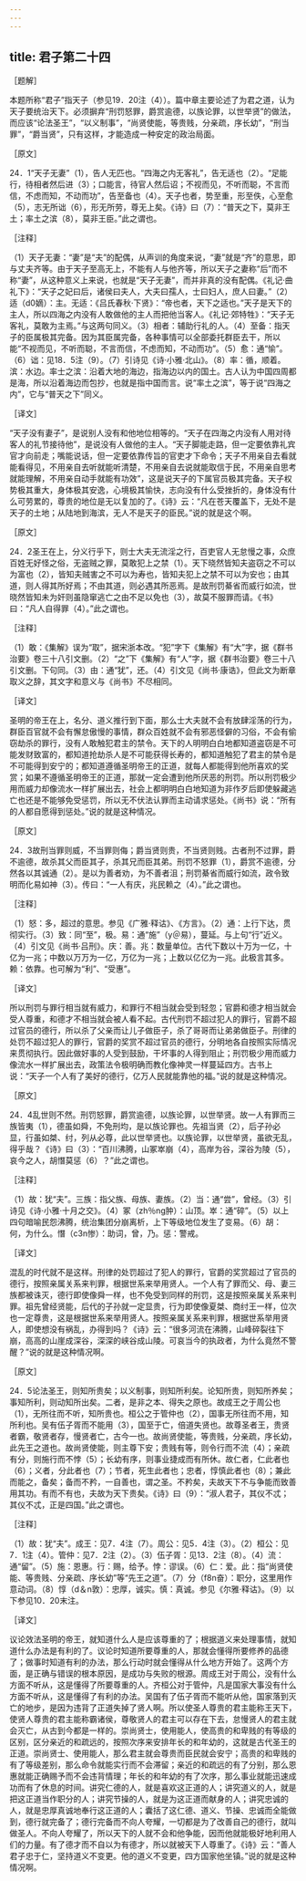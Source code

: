 ```yaml
---
---
---
```

title: 君子第二十四
---




［题解］

本题所称“君子”指天子（参见19．20注（4））。篇中章主要论述了为君之道，认为天子要统治天下。必须摒弃“刑罚怒罪，爵赏逾德，以族论罪，以世举贤”的做法，而应该“论法圣王”，“以义制事”，“尚贤使能，等贵贱，分亲疏，序长幼”，“刑当罪”，“爵当贤”，只有这样，才能造成一种安定的政治局面。

［原文］

24．1“天子无妻”（1），告人无匹也。“四海之内无客礼”，告无适也（2）。“足能行，待相者然后进（3）；口能言，待官人然后诏；不视而见，不听而聪，不言而信，不虑而知，不动而功”，告至备也（4）。天子也者，势至重，形至佚，心至愈（5），志无所诎（6），形无所劳，尊无上矣。《诗》曰（7）：“普天之下，莫非王土；率土之滨（8），莫非王臣。”此之谓也。

［注释］

（1）天子无妻：“妻”是“夫”的配偶，从声训的角度来说，“妻”就是“齐”的意思，即与丈夫齐等。由于天子至高无上，不能有人与他齐等，所以天子之妻称“后”而不称“妻”，从这种意义上来说，也就是“天子无妻”，而并非真的没有配偶。《礼记·曲礼下》：“天子之妃曰后，诸侯曰夫人，大夫曰孺人，士曰妇人，庶人曰妻。”（2）适（d0嫡）：主。无适：《吕氏春秋·下贤》：“帝也者，天下之适也。”天子是天下的主人，所以四海之内没有人敢做他的主人而把他当客人。《礼记·郊特牲》：“天子无客礼，莫敢为主焉。”与这两句同义。（3）相者：辅助行礼的人。（4）至备：指天子的臣属极其完备。因为其臣属完备，各种事情可以全部委托群臣去干，所以能“不视而见，不听而聪，不言而信，不虑而知，不动而功”。（5）愈：通“愉”。（6）诎：见18．5注（9）。（7）引诗见《诗·小雅·北山》。（8）率：循，顺着。滨：水边。率士之滨：沿着大地的海边，指海边以内的国土。古人认为中国四周都是海，所以沿着海边而包抄，也就是指中国而言。说“率土之滨”，等于说“四海之内”，它与“普天之下”同义。

［译文］

“天子没有妻子”，是说别人没有和他地位相等的。“天子在四海之内没有人用对待客人的礼节接待他”，是说没有人做他的主人。“天子脚能走路，但一定要依靠礼宾官才向前走；嘴能说话，但一定要依靠传旨的官吏才下命令；天子不用亲自去看就能看得见，不用亲自去听就能听清楚，不用亲自去说就能取信于民，不用亲自思考就能理解，不用亲自动手就能有功效”，这是说天子的下属官员极其完备。天子权势极其重大，身体极其安逸，心境极其愉快，志向没有什么受挫折的，身体没有什么可劳累的，尊贵的地位是无以复加的了。《诗》云：“凡在苍天覆盖下，无处不是天子的土地；从陆地到海滨，无人不是天子的臣民。”说的就是这个啊。

［原文］

24．2圣王在上，分义行乎下，则士大夫无流淫之行，百吏官人无怠慢之事，众庶百姓无好怪之俗，无盗贼之罪，莫敢犯上之禁（1）。天下晓然皆知夫盗窃之不可以为富也（2），皆知夫贼害之不可以为寿也，皆知夫犯上之禁不可以为安也；由其道，则人得其所好焉；不由其道，则必遇其所恶焉。是故刑罚綦省而威行如流，世晓然皆知未为奸则虽隐窜逃亡之由不足以免也（3），故莫不服罪而请。《书》曰：“凡人自得罪（4）。”此之谓也。

［注释］

（1）敢：《集解》误为“取”，据宋浙本改。“犯”字下《集解》有“大”字，据《群书治要》卷三十八引文删。（2）“之”下《集解》有“人”字，据《群书治要》卷三十八引文删。下句同。（3）由：通“犹”，还。（4）引文见《尚书·康诰》，但此文为断章取义之辞，其文字和意义与《尚书》不尽相同。

［译文］

圣明的帝王在上，名分、道义推行到下面，那么士大夫就不会有放肆淫荡的行为，群臣百官就不会有懈怠傲慢的事情，群众百姓就不会有邪恶怪僻的习俗，不会有偷窃劫杀的罪行，没有人敢触犯君主的禁令。天下的人明明白白地都知道盗窃是不可能发财致富的，都知道抢劫杀人是不可能获得长寿的，都知道触犯了君主的禁令是不可能得到安宁的；都知道遵循圣明帝王的正道，就每人都能得到他所喜欢的奖赏；如果不遵循圣明帝王的正道，那就一定会遭到他所厌恶的刑罚。所以刑罚极少用而威力却像流水一样扩展出去，社会上都明明白白地知道为非作歹后即使躲藏逃亡也还是不能够免受惩罚，所以无不伏法认罪而主动请求惩处。《尚书》说：“所有的人都自愿得到惩处。”说的就是这种情况。

［原文］

24．3故刑当罪则威，不当罪则侮；爵当贤则贵，不当贤则贱。古者刑不过罪，爵不逾德，故杀其父而臣其子，杀其兄而臣其弟。刑罚不怒罪（1），爵赏不逾德，分然各以其诚通（2）。是以为善者劝，为不善者沮；刑罚綦省而威行如流，政令致明而化易如神（3）。传曰：“一人有庆，兆民赖之（4）。”此之谓也。

［注释］

（1）怒：多，超过的意思。参见《广雅·释诂》、《方言》。（2）通：上行下达，贯彻实行。（3）致：同“至”，极。易：通“施”（y＠易），蔓延。与上句“行”近义。（4）引文见《尚书·吕刑》。庆：善。兆：数量单位。古代下数以十万为一亿，十亿为一兆；中数以万万为一亿，万亿为一兆；上数以亿亿为一兆。此极言其多。赖：依靠。也可解为“利”、“受惠”。

［译文］

所以刑罚与罪行相当就有威力，和罪行不相当就会受到轻忽；官爵和德才相当就会受人尊重，和德才不相当就会被人看不起。古代刑罚不超过犯人的罪行，官爵不超过官员的德行，所以杀了父亲而让儿子做臣子，杀了哥哥而让弟弟做臣子。刑律的处罚不超过犯人的罪行，官爵的奖赏不超过官员的德行，分明地各自按照实际情况来贯彻执行。因此做好事的人受到鼓励，干坏事的人得到阻止；刑罚极少用而威力像流水一样扩展出去，政策法令极明确而教化像神灵一样蔓延四方。古书上说：“天子一个人有了美好的德行，亿万人民就能靠他的福。”说的就是这种情况。

［原文］

24．4乱世则不然。刑罚怒罪，爵赏逾德，以族论罪，以世举贤。故一人有罪而三族皆夷（1），德虽如舜，不免刑均，是以族论罪也。先祖当贤（2），后子孙必显，行虽如桀、纣，列从必尊，此以世举贤也。以族论罪，以世举贤，虽欲无乱，得乎哉？《诗》曰（3）：“百川沸腾，山冢崒崩（4），高岸为谷，深谷为陵（5），哀今之人，胡憯莫惩（6）？”此之谓也。

［注释］

（1）故：犹“夫”。三族：指父族、母族、妻族。（2）当：通“尝”，曾经。（3）引诗见《诗·小雅·十月之交》。（4）冢（zh％ng肿）：山顶。崒：通“碎”。（5）以上四句暗喻民怨沸腾，统治集团分崩离析，上下等级地位发生了变易。（6）胡：何，为什么。憯（c3n惨）：助词，曾，乃。惩：警戒。

［译文］

混乱的时代就不是这样。刑律的处罚超过了犯人的罪行，官爵的奖赏超过了官员的德行，按照亲属关系来判罪，根据世系来举用贤人。一个人有了罪而父、母、妻三族都被诛灭，德行即使像舜一样，也不免受到同样的刑罚，这是按照亲属关系来判罪。祖先曾经贤能，后代的子孙就一定显贵，行为即使像夏桀、商纣王一样，位次也一定尊贵，这是根据世系来举用贤人。按照亲属关系来判罪，根据世系举用贤人，即使想没有祸乱，办得到吗？《诗》云：“很多河流在沸腾，山峰碎裂往下崩，高高的山崖成深谷，深深的峡谷成山陵。可哀当今的执政者，为什么竟然不警醒？”说的就是这种情况啊。

［原文］

24．5论法圣王，则知所贵矣；以义制事，则知所利矣。论知所贵，则知所养矣；事知所利，则动知所出矣。二者，是非之本、得失之原也。故成王之于周公也（1），无所往而不听，知所贵也。桓公之于管仲也（2），国事无所往而不用，知所利也。吴有伍子胥而不能用（3），国至于亡，倍道失贤也。故尊圣者王，贵贤者霸，敬贤者存，慢贤者亡，古今一也。故尚贤使能，等贵贱，分亲疏，序长幼，此先王之道也。故尚贤使能，则主尊下安；贵贱有等，则令行而不流（4）；亲疏有分，则施行而不悖（5）；长幼有序，则事业捷成而有所休。故仁者，仁此者也（6）；义者，分此者也（7）；节者，死生此者也；忠者，惇慎此者也（8）；兼此而能之，备矣；备而不矜，一自善也，谓之圣。不矜矣，夫故天下不与争能而致善用其功。有而不有也，夫故为天下贵矣。《诗》曰（9）：“淑人君子，其仪不忒；其仪不忒，正是四国。”此之谓也。

［注释］

（1）故：犹“夫”。成王：见7．4注（7）。周公：见5．4注（3）。（2）桓公：见7．1注（4）。管仲：见7．2注（2）。（3）伍子胥：见13．2注（8）。（4）流：通“留”。（5）施：恩惠。行：赐，给予。悖：谬误。（6）仁：爱。此：指“尚贤使能、等贵贱、分亲疏、序长幼”等“先王之道”。（7）分（f8n奋）：职分，这里用作意动词。（8）惇（d＆n敦）：忠厚，诚实。慎：真诚。参见《尔雅·释诂》。（9）以下参见10．20末注。

［译文］

议论效法圣明的帝王，就知道什么人是应该尊重的了；根据道义来处理事情，就知道什么办法是有利的了。议论时知道所要尊重的人，那就会懂得所要修养的品德了；做事时知道有利的办法，那么行动时就会懂得从什么地方开始了。这两个方面，是正确与错误的根本原因，是成功与失败的根源。周成王对于周公，没有什么方面不听从，这是懂得了所要尊重的人。齐桓公对于管仲，凡是国家大事没有什么方面不听从，这是懂得了有利的办法。吴国有了伍子胥而不能听从他，国家落到灭亡的地步，是因为违背了正道失掉了贤人啊。所以使圣人尊贵的君主能称王天下，使贤人尊贵的君主能称霸诸侯，尊敬贤人的君主可以存在下去，怠慢贤人的君主就会灭亡，从古到今都是一样的。崇尚贤士，使用能人，使高贵的和卑贱的有等级的区别，区分亲近的和疏远的，按照次序来安排年长的和年幼的，这就是古代圣王的正道。崇尚贤士、使用能人，那么君主就会尊贵而臣民就会安宁；高贵的和卑贱的有了等级差别，那么命令就能实行而不会滞留；亲近的和疏远的有了分别，那么恩惠就能正确赐予而不会违背情理；年长的和年幼的有了次序，那么事业就能迅速成功而有了休息的时间。讲究仁德的人，就是喜欢这正道的人；讲究道义的人，就是把这正道当作职分的人；讲究节操的人，就是为这正道而献身的人；讲究忠诚的人，就是忠厚真诚地奉行这正道的人；囊括了这仁德、道义、节操、忠诚而全能做到，德行就完备了；德行完备而不向人夸耀，一切都是为了改善自己的德行，就叫做圣人。不向人夸耀了，所以天下的人就不会和他争能，因而他就能极好地利用人们的力量。有了德才而不自以为有德才，所以就被天下人尊重了。《诗》云：“善人君子忠于仁，坚持道义不变更。他的道义不变更，四方国家他坐镇。”说的就是这种情况啊。